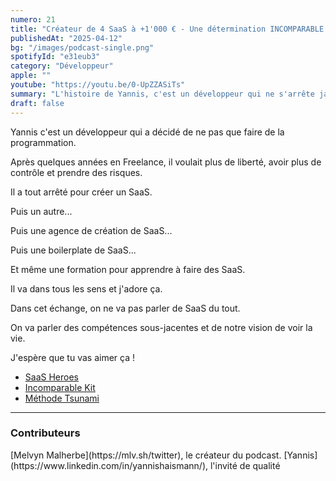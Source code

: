 ```yaml
---
numero: 21
title: "Créateur de 4 SaaS à +1'000 € - Une détermination INCOMPARABLE - Yannis Haismann #21"
publishedAt: "2025-04-12"
bg: "/images/podcast-single.png"
spotifyId: "e31eub3"
category: "Développeur"
apple: ""
youtube: "https://youtu.be/0-UpZZASiTs"
summary: "L'histoire de Yannis, c'est un développeur qui ne s'arrête jamais. Il ne se considère même pas comme développeur, mais comme un entrepreneur prêt à se lancer dans n'importe quelle idée ou projet pour réussir."
draft: false
---
```


Yannis c'est un développeur qui a décidé de ne pas que faire de la programmation.

Après quelques années en Freelance, il voulait plus de liberté, avoir plus de contrôle et prendre des risques.

Il a tout arrêté pour créer un SaaS.

Puis un autre...

Puis une agence de création de SaaS...

Puis une boilerplate de SaaS...

Et même une formation pour apprendre à faire des SaaS.

Il va dans tous les sens et j'adore ça.

Dans cet échange, on ne va pas parler de SaaS du tout.

On va parler des compétences sous-jacentes et de notre vision de voir la vie.

J'espère que tu vas aimer ça !

* [SaaS Heroes](https://yannishaismann.com/saasheroes)
* [Incomparable Kit](https://incomparablekit.com/)
* [Méthode Tsunami](https://yannishaismann.com/tsunamilite)

---

### Contributeurs

<Contributor>
  [Melvyn Malherbe](https://mlv.sh/twitter), le créateur du podcast.
</Contributor>
<Contributor>
  [Yannis](https://www.linkedin.com/in/yannishaismann/), l'invité de qualité
</Contributor> 